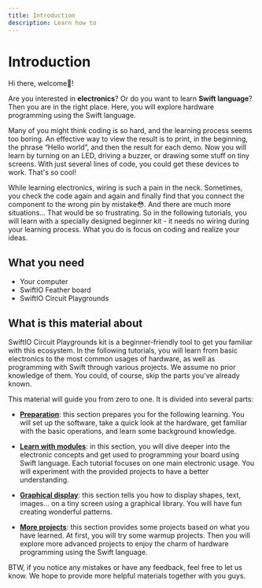 ```yaml
---
title: Introduction
description: Learn how to
---
```


# Introduction

Hi there, welcome🥳! 

Are you interested in **electronics**? Or do you want to learn **Swift language**? Then you are in the right place. Here, you will explore hardware programming using the Swift language.

Many of you might think coding is so hard, and the learning process seems too boring. An effective way to view the result is to print, in the beginning, the phrase “Hello world”, and then the result for each demo. Now you will learn by turning on an LED, driving a buzzer, or drawing some stuff on tiny screens. With just several lines of code, you could get these devices to work. That's so cool!

While learning electronics, wiring is such a pain in the neck. Sometimes, you check the code again and again and finally find that you connect the component to the wrong pin by mistake😳. And there are much more situations... That would be so frustrating. So in the following tutorials, you will learn with a specially designed beginner kit - it needs no wiring during your learning process. What you do is focus on coding and realize your ideas.

## What you need

* Your computer
* SwiftIO Feather board
* SwiftIO Circuit Playgrounds


## What is this material about

SwiftIO Circuit Playgrounds kit is a beginner-friendly tool to get you familiar with this ecosystem. In the following tutorials, you will learn from basic electronics to the most common usages of hardware, as well as programming with Swift through various projects. We assume no prior knowledge of them. You could, of course, skip the parts you've already known.

This material will guide you from zero to one. It is divided into several parts:

* [**Preparation**](./preparation/overview): this section prepares you for the following learning. You will set up the software, take a quick look at the hardware, get familiar with the basic operations, and learn some background knowledge.

* [**Learn with modules**](./modules/overview): in this section, you will dive deeper into the electronic concepts and get used to programming your board using Swift language. Each tutorial focuses on one main electronic usage. You will experiment with the provided projects to have a better understanding.

* [**Graphical display**](./display/before-start): this section tells you how to display shapes, text, images... on a tiny screen using a graphical library. You will have fun creating wonderful patterns.

* [**More projects**](./projects/overview): this section provides some projects based on what you have learned. At first, you will try some warmup projects. Then you will explore more advanced projects to enjoy the charm of hardware programming using the Swift language. 


BTW, if you notice any mistakes or have any feedback, feel free to let us know. We hope to provide more helpful materials together with you guys.
